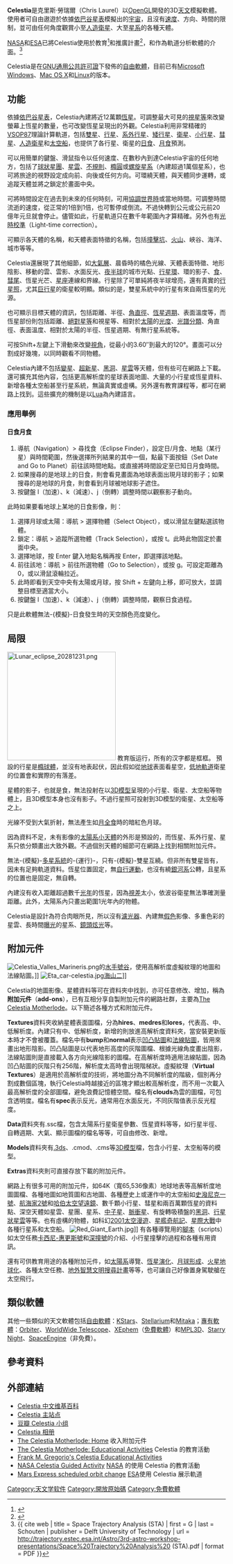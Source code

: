 {{noteTA|G1=IT}}
{{Infobox Software
| name = Celestia
| name_ol = 
| logo = [[File:Celestia.png|48px]]
| screenshot = [[File:Celestia_Europe_Io_Jupiter.jpg|300px]]
| caption = Celestia中所見的[[木星|木星]]、[[木衛一|木衛一]]与[[木衛二|木衛二]]
| collapsible = 
| author = 
| developer = 克里斯·勞瑞爾
| released = 2001年
| latest release version = 1.6.1
| latest release date = 2011年6月7日
| latest preview version =
| latest preview date = 
| frequently updated = 
| programming language = 
| operating system = [[跨平台|跨平台]]
| platform = 
| size = 33.6 MB <small>（[[Microsoft_Windows|Windows]]）</small><br />38.5 MB <small>（[[macOS|macOS]]）</small><br />14.5 MB <small>（[[Linux|Linux]]）</small><br />49.4 MB <small>（[[原始碼|原始碼]]）</small><br /><small>（全部已压缩）</small>
| language = 
| status = 
| genre = [[教育軟體|教育軟體]]
| license = [[GNU通用公共許可證|GNU通用公共許可證]]
| website = https://celestia.space/
|repo=https://github.com/CelestiaProject/Celestia}}

'''Celestia'''是克里斯·勞瑞爾（Chris Laurel）以[[OpenGL|OpenGL]]開發的3D[[天文|天文]]模擬軟體。使用者可自由遨遊於依據[[依巴谷星表|依巴谷星表]]模擬出的[[宇宙|宇宙]]，且沒有[[速度|速度]]、方向、時間的限制，並可由任何角度觀賞小至[[人造衛星|人造衛星]]、大至[[星系|星系]]的各種天體。

[[NASA|NASA]]和[[ESA|ESA]]已將Celestia使用於教育<ref>{{cite web |title=Celestia Exploration Activity |work=NASA Learning Technologies |publisher=National Aeronautics and Space Administration |year=2005 |url=http://learn.arc.nasa.gov/planets/ |accessdate=2007-10-26 |deadurl=yes |archiveurl=https://web.archive.org/web/20071023211946/http://learn.arc.nasa.gov/planets/ |archivedate=2007-10-23 }}</ref>和推廣計畫<ref>{{cite web | title = Mars Express orbit lowered | work = Closing in on the Red Planet | publisher = European Space Agency | year = 2003 | url = http://www.esa.int/esaCP/SEMOUD374OD_index_0.html | accessdate = 2007-10-26 | quote = Upcoming Mars Express flight orbits until 7 January, getting closer to the Red Planet. Generated with Celestia software. | archive-date = 2012-10-21 | archive-url = https://web.archive.org/web/20121021220943/http://www.esa.int/esaCP/SEMOUD374OD_index_0.html | dead-url = no }}</ref>，和作為軌道分析軟體的介面。<ref>{{ cite web | title = Space Trajectory Analysis (STA) | first = G | last = Schouten | publisher = Delft University of Technology | url = http://trajectory.estec.esa.int/Astro/3rd-astro-workshop-presentations/Space%20Trajectory%20Analysis%20 (STA).pdf | format = PDF }}{{dead link|date=2018年5月 |bot=InternetArchiveBot |fix-attempted=yes }}</ref>

Celestia是在[[GNU通用公共許可證|GNU通用公共許可證]]下發佈的[[自由軟體|自由軟體]]，目前已有[[Microsoft_Windows|Microsoft Windows]]、[[Mac_OS_X|Mac OS X]]和[[Linux|Linux]]的版本。

== 功能 ==

依據[[依巴谷星表|依巴谷星表]]，Celestia內建將近12萬顆[[恆星|恆星]]。可調整最大可見的[[視星等|視星等]]來改變螢幕上恆星的數量，也可改變恆星呈現出的外觀。Celestia利用非常精確的[[行星軌道長期變化|VSOP87]]理論計算軌道，包括[[聯星|雙星]]、[[行星|行星]]、[[系外行星|系外行星]]、[[矮行星|矮行星]]、[[衛星|衛星]]、[[小行星|小行星]]、[[彗星|彗星]]、[[人造衛星|人造衛星]]和[[太空船|太空船]]，也提供了各行星、衛星的[[日食|日食]]、[[月食|月食]]預測。

可以用簡單的鍵盤、滑鼠指令以任何速度、在數秒內到達Celestia宇宙的任何地方，包括了[[球狀星團|球狀星團]]、[[星雲|星雲]]、[[不規則星系|不規則]]、[[橢圓星系|橢圓]]或[[螺旋星系|螺旋星系]]（內建超過1萬個星系），也可將旅途的視野設定成向前、向後或任何方向。可環繞天體，與天體同步運轉，或追蹤天體並將之鎖定於畫面中央。

可將時間設定在過去到未來的任何時刻，可用[[協調世界時|協調世界時]]或當地時間。可調整時間流逝的速度，從正常的1{{e|15}}倍到1{{e|-15}}倍，也可暫停或倒流。不過快轉到公元或公元前20億年元旦就會停止。儘管如此，行星軌道只在數千年範圍內才算精確。另外也有[[光時校準|光時校準]]（Light-time correction）。

可顯示各天體的名稱，和天體表面特徵的名稱，包括[[撞擊坑|撞擊坑]]、[[火山|火山]]、峽谷、海洋、城市等等。

Celestia還展現了其他細節，如[[大氣層|大氣層]]、晨昏時的橘色光線、天體表面特徵、地形陰影、移動的雲、雲影、水面反光、[[夜半球|夜半球]]的城市光點、[[行星環|行星環]]、環的影子、[[食_(天文現象)|食]]、[[彗星#結構|彗尾]]、恆星光芒、[[星座|星座]]連線和界線。行星除了可單純將夜半球增亮，還有真實的[[行星照|行星照]]，尤其[[類木行星|巨行星]]的衛星較明顯。類似的是，雙星系統中的行星有來自兩恆星的光源。

也可顯示目標天體的資訊，包括距離、半徑、[[角直徑|角直徑]]、[[恆星日|恆星週期]]、表面溫度等，而恆星部份則包括距離、[[絕對星等|絕對星等]]和視星等、相對於[[太陽光度|太陽]]的[[光度|光度]]、[[恆星光譜|光譜分類]]、角直徑、表面溫度、相對於太陽的半徑、恆星週期、有無行星系統等。

可按Shift+左鍵上下滑動來改變[[視角|視角]]，從最小的3.60″到最大的120°。畫面可以分割成好幾塊，以同時觀看不同物體。

Celestia內建不包括[[變星|變星]]、[[超新星|超新星]]、[[黑洞|黑洞]]、[[星雲|星雲]]等天體，但有些可在網路上下載。還可擴充其他內容，包括更高解析度的星球表面地圖、大量的小行星或恆星資料、新增各種太空船甚至行星系統，無論真實或虛構。另外還有教育課程等，都可在網路上找到。這些擴充的機制是以[[Lua|Lua]]為內建語言。

=== 應用舉例 ===

==== 日食月食 ====

# 導航（Navigation）> 尋找食（Eclipse Finder），設定日/月食、地點（某行星）與時間範圍，然後選擇所列結果的其中一個，點最下面按鈕（Set Date and Go to Planet）前往該時間地點。或直接將時間設定至已知日月食時間。
# 如果搜尋的是地球上的日食，則會看見畫面為地球表面出現月球的影子；如果搜尋的是地球的月食，則會看到月球被地球影子遮住。
# 按鍵盤 l（加速）、k（減速）、j（倒轉）調整時間以觀察影子動向。

此時如果要看地球上某地的日食影像，則：

# 選擇月球或太陽：導航 > 選擇物體（Select Object），或以滑鼠左鍵點選該物體。
# 鎖定：導航 > 追蹤所選物體（Track Selection），或按 t。此時此物固定於畫面中央。
# 選擇地球，按 Enter 鍵入地點名稱再按 Enter，即選擇該地點。
# 前往該地：導航 > 前往所選物體（Go to Selection），或按 g。可設定距離為0，或以滑鼠滾輪拉近。
# 此時即看到天空中央有太陽或月球，按 Shift + 左鍵向上移，即可放大，並調整目標至適當大小。
# 按鍵盤 l（加速）、k（減速）、j（倒轉）調整時間，觀察日食過程。

只是此軟體無法-{模擬}-日食發生時的天空顏色亮度變化。

== 局限 ==
[[File:Lunar_eclipse_20281231.png|250px]]
教育版运行，所有的汉字都是框框。
預設的行星是[[橢球體|橢球體]]，並沒有地表起伏，因此假如從[[地球|地球]]表面看星空，[[低地軌道|低地軌道]]衛星的位置會和實際的有落差。

星體的影子，也就是食，無法投射在以[[3D模型|3D模型]]呈現的小行星、衛星、太空船等物體上，且3D模型本身也沒有影子。不過行星照可投射到3D模型的衛星、太空船等之上。

光線不受到大氣折射，無法產生如[[月全食|月全食]]時的暗紅色月球。

因為資料不足，未有影像的[[太陽系小天體|太陽系小天體]]的外形是預設的，而恆星、系外行星、星系只依分類畫出大致外觀。不過個別天體的細節可在網路上找到相關附加元件。

無法-{模擬}-[[恆星系統|多星系統]]的-{運行}-，只有-{模擬}-雙星互繞。但非所有雙星皆有，因未有足夠軌道資料。恆星位置固定，無[[自行運動|自行運動]]，也沒有繞[[銀河系|銀河系]]公轉，且星系的位置也是固定，無自轉。

內建沒有收入距離超過數千[[光年|光年]]的恆星，因為[[視差|視差]]太小，依波谷衛星無法準確測量距離。此外，太陽系內只畫出範圍1光年內的物體。

Celestia是設計為符合肉眼所見，所以沒有[[濾光器|濾光器]]、內建無[[假色|假色]]影像、多重色彩的星雲、長時間[[曝光|曝光]]的星系、[[鏡頭炫光|鏡頭炫光]]等。

== 附加元件 ==
[[File:Celestia_Valles_Marineris.png|thumb]]的[[水手號谷|水手號谷]]，使用高解析度虛擬紋理的地圖和法線貼圖。]]
[[File:Eta_car-celestia.jpg|thumb]][[海山二|海山二]]]]

Celestia的地圖影像、星體資料等可在資料夾中找到，亦可任意修改、增加，稱為'''附加元件'''（'''add-ons'''），已有互相分享自製附加元件的網路社群，主要為[http://www.celestiamotherlode.net/ The Celestia Motherlode]{{Wayback|url=http://www.celestiamotherlode.net/ |date=20060707183441 }}。以下簡述各種方式和附加元件。

'''Textures'''資料夾收納星體表面圖檔，分為'''hires'''、'''medres'''和'''lores'''，代表高、中、低解析度。內建只有中、低解析度，新增的則放進高解析度資料夾，當安裝更新版本時才不會被覆蓋。檔名中有'''bump'''和'''normal'''表示[[凹凸貼圖|凹凸貼圖]]和[[法線貼圖|法線貼圖]]，皆用來畫出地形陰影。凹凸貼圖是以代表地形高度的灰階圖檔、根據光線角度畫出陰影，法線貼圖則是直接載入各方向光線陰影的圖檔。在高解析度時適用法線貼圖，因為凹凸貼圖的灰階只有256階，解析度太高時會出現階梯狀。虛擬紋理（'''Virtual Textures'''）是適用於高解析度的技術，將地圖分為不同解析度的階級，個別再分割成數個區塊，執行Celestia時越接近的區塊才顯出較高解析度，而不用一次載入最高解析度的全部圖檔，避免浪費記憶體空間。檔名有'''clouds'''為雲的圖檔，可包含透明度。檔名有'''spec'''表示反光，通常用在水面反光，不同灰階值表示反光程度。

'''Data'''資料夾有.ssc檔，包含太陽系行星衛星參數、恆星資料等等，如行星半徑、自轉週期、大氣、顯示圖檔的檔名等等，可自由修改、新增。

'''Models'''資料夾有[[3ds_Max|.3ds]]、.cmod、.cms等[[3D模型|3D模型]]檔，包含小行星、太空船等的模型。

'''Extras'''資料夾則可直接存放下載的附加元件。

網路上有很多可用的附加元件，如64K（寬65,536像素）地球地表等高解析度地圖圖檔、各種地圖如地質圖和古地圖、各種歷史上或運作中的太空船如[[史潑尼克一號|史潑尼克一號]]、[[航海家2號|航海家2號]]和[[哈伯太空望遠鏡|哈伯太空望遠鏡]]、數千顆小行星、彗星和兩百萬顆恆星的資料點、深空天體如星雲、星團、星系、[[中子星|中子星]]、[[脈衝星|脈衝星]]、有旋轉吸積盤的[[黑洞|黑洞]]、[[行星狀星雲|行星狀星雲]]等等。也有虛構的物體，如科幻[[2001太空漫遊|2001太空漫遊]]、[[星艦奇航記|星艦奇航記]]、[[星際大戰|星際大戰]]中各種行星系和太空船。
[[File:Red_Giant_Earth.jpg|thumb]]]]
有各種導覽用的[[腳本語言|腳本]]（scripts）如太空任務[[卡西尼-惠更斯號|卡西尼-惠更斯號]]和[[深度撞擊號|深撞號]]的介紹、小行星撞擊的過程和各種有用資訊。

還有可供教育用途的各種附加元件，如[[太陽系|太陽系]]導覽、[[恆星演化|恆星演化]]、[[大碰撞說|月球形成]]、[[火星地球化|火星地球化]]、各種太空任務、[[搜尋地外文明計劃|地外智慧文明搜尋計畫]]等等，也可讓自己好像置身駕駛艙在太空飛行。

== 類似軟體 ==

其他一些類似的天文軟體包括[[自由軟體|自由軟體]]：[[KStars|KStars]]、[[Stellarium|Stellarium]]和[[Mitaka|Mitaka]]；[[專有軟體|專有軟體]]：[[Orbiter|Orbiter]]、[[WorldWide_Telescope|WorldWide Telescope]]、[[XEphem|XEphem]]（[[免費軟體|免費軟體]]）和[[MPL3D|MPL3D]]、[[Starry_Night|Starry Night]]、[[SpaceEngine|SpaceEngine]]（非免費）。

== 參考資料 ==
{{portal|自由軟體|Free Software Portal Logo.svg}}
{{Portal|天文學|<!-- 檔案已被刪除 Pleiades Lanoue.png -->}}

{{refs}}

== 外部連結 ==
{{commons|Celestia}}
{{wikibooks|en:Celestia|Celestia（英）}}
* [http://zh.celestia.wikia.com/wiki/ Celestia 中文维基百科]{{Wayback|url=http://zh.celestia.wikia.com/wiki/ |date=20190924200756 }}
* [https://web.archive.org/web/20131016222559/http://www.shatters.net/celestia/ Celestia 主站点]
* [http://www.douban.com/group/celestia/ 豆瓣 Celestia 小组]{{Wayback|url=http://www.douban.com/group/celestia/ |date=20190215185818 }}
* [http://www.douban.com/photos/album/46104763/ Celestia 相册]{{dead link|date=2017年11月 |bot=InternetArchiveBot |fix-attempted=yes }}
* [http://www.celestiamotherlode.net/ The Celestia Motherlode: Home]{{Wayback|url=http://www.celestiamotherlode.net/ |date=20060707183441 }} 收入附加元件
* [http://www.celestiamotherlode.net/catalog/educational.php/ The Celestia Motherlode: Educational Activities]{{Wayback|url=http://www.celestiamotherlode.net/catalog/educational.php/ |date=20090714042155 }} Celestia 的教育活動
* [http://www.gregs-educational.info/ Frank M. Gregorio's Celestia Educational Activities]{{Wayback|url=http://www.gregs-educational.info/ |date=20090916073159 }}
* [https://web.archive.org/web/20071023211946/http://learn.arc.nasa.gov/planets/ NASA Celestia Guided Activity] [[NASA|NASA]] 的使用 Celestia 的教育活動
* [http://www.esa.int/esaCP/SEM4GC374OD_Ireland_1.html#subhead2 Mars Express scheduled orbit change]{{Wayback|url=http://www.esa.int/esaCP/SEM4GC374OD_Ireland_1.html#subhead2 |date=20060603065114 }} [[ESA|ESA]]使用 Celestia 展示軌道

[[Category:天文学软件|Category:天文学软件]]
[[Category:開放原始碼|Category:開放原始碼]]
[[Category:免費軟體|Category:免費軟體]]
